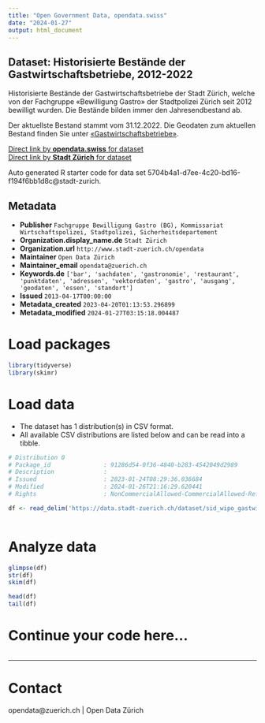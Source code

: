 ```yaml
---
title: "Open Government Data, opendata.swiss"
date: "2024-01-27"
output: html_document
---
```


## Dataset: Historisierte Bestände der Gastwirtschaftsbetriebe, 2012-2022

Historisierte Bestände der Gastwirtschaftsbetriebe der Stadt Zürich, welche von der Fachgruppe «Bewilligung Gastro» der Stadtpolizei Zürich seit 2012 bewilligt wurden. Die Bestände bilden immer den Jahresendbestand ab.

Der aktuellste Bestand stammt vom 31.12.2022. Die Geodaten zum aktuellen Bestand finden Sie unter [«Gastwirtschaftsbetriebe»](https://www.stadt-zuerich.ch/geodaten/download/Gastwirtschaftsbetriebe).


[Direct link by **opendata.swiss** for dataset](https://opendata.swiss/de/dataset/historisierte-bestande-der-gastwirtschaftsbetriebe-2012-2022)<br>
[Direct link by **Stadt Zürich** for dataset](https://data.stadt-zuerich.ch/dataset/sid_wipo_gastwirtschaftsbetriebe)

Auto generated R starter code for data set 5704b4a1-d7ee-4c20-bd16-f194f6bb1d8c@stadt-zurich.

## Metadata

- **Publisher** `Fachgruppe Bewilligung Gastro (BG), Kommissariat Wirtschaftspolizei, Stadtpolizei, Sicherheitsdepartement`
- **Organization.display_name.de** `Stadt Zürich`
- **Organization.url** `http://www.stadt-zuerich.ch/opendata`
- **Maintainer** `Open Data Zürich`
- **Maintainer_email** `opendata@zuerich.ch`
- **Keywords.de** `['bar', 'sachdaten', 'gastronomie', 'restaurant', 'punktdaten', 'adressen', 'vektordaten', 'gastro', 'ausgang', 'geodaten', 'essen', 'standort']`
- **Issued** `2013-04-17T00:00:00`
- **Metadata_created** `2023-04-20T01:13:53.296899`
- **Metadata_modified** `2024-01-27T03:15:18.004487`


# Load packages

```r

library(tidyverse)
library(skimr)

```

# Load data

-   The dataset has 1 distribution(s) in CSV format.
-   All available CSV distributions are listed below and can be read into a tibble.

```r

# Distribution 0
# Package_id               : 91286d54-0f36-4840-b283-4542049d2989
# Description              : 
# Issued                   : 2023-01-24T08:29:36.036684
# Modified                 : 2024-01-26T21:16:29.620441
# Rights                   : NonCommercialAllowed-CommercialAllowed-ReferenceNotRequired

df <- read_delim('https://data.stadt-zuerich.ch/dataset/sid_wipo_gastwirtschaftsbetriebe/download/historisierte_gastwirtschaftsbetriebe_per_20221231.csv')



```

# Analyze data

```r

glimpse(df)
str(df)
skim(df)

head(df)
tail(df)

```

# Continue your code here...

```r

```

------------------------------------------------------------------------

# Contact

opendata@zuerich.ch | Open Data Zürich

